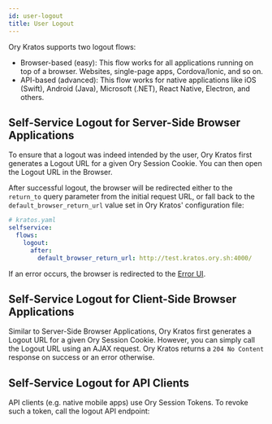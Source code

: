 ```yaml
---
id: user-logout
title: User Logout
---
```


Ory Kratos supports two logout flows:

- Browser-based (easy): This flow works for all applications running on top of a
  browser. Websites, single-page apps, Cordova/Ionic, and so on.
- API-based (advanced): This flow works for native applications like iOS
  (Swift), Android (Java), Microsoft (.NET), React Native, Electron, and others.


## Self-Service Logout for Server-Side Browser Applications

To ensure that a logout was indeed intended by the user, Ory Kratos first
generates a Logout URL for a given Ory Session Cookie. You can then open the
Logout URL in the Browser.


<SelfServiceLogoutBrowserFlow />

After successful logout, the browser will be redirected either to the
`return_to` query parameter from the initial request URL, or fall back to the
`default_browser_return_url` value set in Ory Kratos' configuration file:

```yaml
# kratos.yaml
selfservice:
  flows:
    logout:
      after:
        default_browser_return_url: http://test.kratos.ory.sh:4000/
```

<CodeTabs items={browserFlow} />

If an error occurs, the browser is redirected to the
[Error UI](./user-facing-errors.md).

## Self-Service Logout for Client-Side Browser Applications

Similar to Server-Side Browser Applications, Ory Kratos first generates a Logout
URL for a given Ory Session Cookie. However, you can simply call the Logout URL
using an AJAX request. Ory Kratos returns a `204 No Content` response on success
or an error otherwise.


<SelfServiceLogoutSPAFlow />

## Self-Service Logout for API Clients

API clients (e.g. native mobile apps) use Ory Session Tokens. To revoke such a
token, call the logout API endpoint:

<CodeTabs items={apiFlow} />
